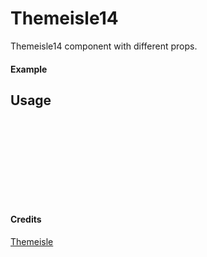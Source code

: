 
<Meta of={Themeisle14} title="Themeisle/Themeisle14" />

# Themeisle14

Themeisle14 component with different props.

#### Example

<Canvas of={Themeisle14.Primary} />

## Usage

```ts
import { Themeisle14 } from "yadl-ui";

const Example = () => {
  return (
      <Themeisle14 />
  );
};

export default Example;
```

#### Credits
[Themeisle](https://themeisle.com/illustrations)
